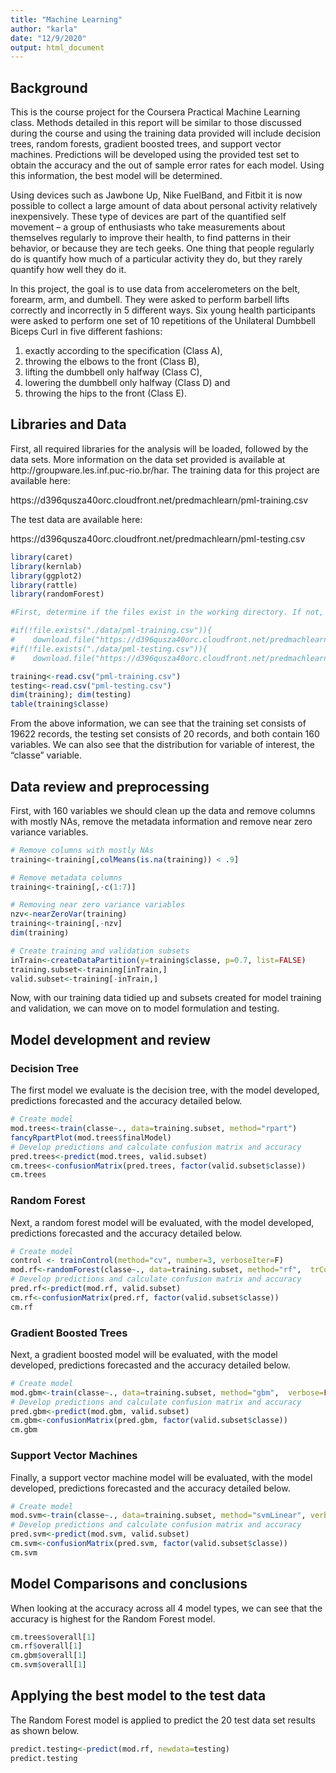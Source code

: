 ```yaml
---
title: "Machine Learning"
author: "karla"
date: "12/9/2020"
output: html_document
---
```

## Background
This is the course project for the Coursera Practical Machine Learning class. Methods detailed in this report will be similar to those discussed during the course and using the training data provided will include decision trees, random forests, gradient boosted trees, and support vector machines. Predictions will be developed using the provided test set to obtain the accuracy and the out of sample error rates for each model. Using this information, the best model will be determined. 

Using devices such as Jawbone Up, Nike FuelBand, and Fitbit it is now possible to collect a large amount of data about personal activity relatively inexpensively. These type of devices are part of the quantified self movement – a group of enthusiasts who take measurements about themselves regularly to improve their health, to find patterns in their behavior, or because they are tech geeks. One thing that people regularly do is quantify how much of a particular activity they do, but they rarely quantify how well they do it. 

In this project, the goal is to use data from accelerometers on the belt, forearm, arm, and dumbell. They were asked to perform barbell lifts correctly and incorrectly in 5 different ways. Six young health participants were asked to perform one set of 10 repetitions of the Unilateral Dumbbell Biceps Curl in five different fashions: 

  1. exactly according to the specification (Class A), 
  2. throwing the elbows to the front (Class B), 
  3. lifting the dumbbell only halfway (Class C), 
  4. lowering the dumbbell only halfway (Class D) and 
  5. throwing the hips to the front (Class E).


## Libraries and Data 
First, all required libraries for the analysis will be loaded, followed by the data sets.  More information on the data set provided is available at http://groupware.les.inf.puc-rio.br/har.
The training data for this project are available here: 

https://d396qusza40orc.cloudfront.net/predmachlearn/pml-training.csv

The test data are available here:

https://d396qusza40orc.cloudfront.net/predmachlearn/pml-testing.csv
```r
library(caret)
library(kernlab)
library(ggplot2)
library(rattle)
library(randomForest)

#First, determine if the files exist in the working directory. If not, download the files. 

#if(!file.exists("./data/pml-training.csv")){
#    download.file("https://d396qusza40orc.cloudfront.net/predmachlearn/pml-training.csv","pml-training.csv")}
#if(!file.exists("./data/pml-testing.csv")){
#    download.file("https://d396qusza40orc.cloudfront.net/predmachlearn/pml-testing.csv","pml-testing.csv")}

training<-read.csv("pml-training.csv")
testing<-read.csv("pml-testing.csv")
dim(training); dim(testing)
table(training$classe)
```
From the above information, we can see that the training set consists of 19622 records, the testing set consists of 20 records, and both contain 160 variables.  We can also see that the distribution for variable of interest, the "classe" variable.  


## Data review and preprocessing
First, with 160 variables we should clean up the data and remove columns with mostly NAs, remove the metadata information and remove near zero variance variables.  
```r
# Remove columns with mostly NAs
training<-training[,colMeans(is.na(training)) < .9] 

# Remove metadata columns
training<-training[,-c(1:7)]

# Removing near zero variance variables
nzv<-nearZeroVar(training)
training<-training[,-nzv]
dim(training)

# Create training and validation subsets
inTrain<-createDataPartition(y=training$classe, p=0.7, list=FALSE)
training.subset<-training[inTrain,]
valid.subset<-training[-inTrain,]
```
Now, with our training data tidied up and subsets created for model training and validation, we can move on to model formulation and testing.

## Model development and review
### Decision Tree
The first model we evaluate is the decision tree, with the model developed, predictions forecasted and the accuracy detailed below.  
```r
# Create model
mod.trees<-train(classe~., data=training.subset, method="rpart")
fancyRpartPlot(mod.trees$finalModel)
# Develop predictions and calculate confusion matrix and accuracy
pred.trees<-predict(mod.trees, valid.subset)
cm.trees<-confusionMatrix(pred.trees, factor(valid.subset$classe))
cm.trees
```

### Random Forest
Next, a random forest model will be evaluated, with the model developed, predictions forecasted and the accuracy detailed below. 
```r
# Create model
control <- trainControl(method="cv", number=3, verboseIter=F)
mod.rf<-randomForest(classe~., data=training.subset, method="rf",  trControl=control, tuneLength = 5, prox=TRUE)
# Develop predictions and calculate confusion matrix and accuracy
pred.rf<-predict(mod.rf, valid.subset)
cm.rf<-confusionMatrix(pred.rf, factor(valid.subset$classe))
cm.rf
```

### Gradient Boosted Trees
Next, a gradient boosted model will be evaluated, with the model developed, predictions forecasted and the accuracy detailed below. 
```r
# Create model
mod.gbm<-train(classe~., data=training.subset, method="gbm",  verbose=FALSE)
# Develop predictions and calculate confusion matrix and accuracy 
pred.gbm<-predict(mod.gbm, valid.subset)
cm.gbm<-confusionMatrix(pred.gbm, factor(valid.subset$classe))
cm.gbm
```

### Support Vector Machines
Finally, a support vector machine model will be evaluated, with the model developed, predictions forecasted and the accuracy detailed below. 
```r
# Create model
mod.svm<-train(classe~., data=training.subset, method="svmLinear", verbose=FALSE)
# Develop predictions and calculate confusion matrix and accuracy 
pred.svm<-predict(mod.svm, valid.subset)
cm.svm<-confusionMatrix(pred.svm, factor(valid.subset$classe))
cm.svm
```

## Model Comparisons and conclusions
When looking at the accuracy across all 4 model types, we can see that the accuracy is highest for the Random Forest model.
```r
cm.trees$overall[1]
cm.rf$overall[1]
cm.gbm$overall[1]
cm.svm$overall[1]
```

## Applying the best model to the test data
The Random Forest model is applied to predict the 20 test data set results as shown below. 
```r
predict.testing<-predict(mod.rf, newdata=testing)
predict.testing
```